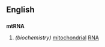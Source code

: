 ==English==

==={{Initialism}}===
'''mtRNA'''
# ''(biochemistry)'' [[mitochondrion|mitochondrial]] [[RNA]]